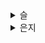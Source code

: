 <details>
<summary>슬</summary>
# test2323
</details>

<details>
<summary>은지</summary>
# 들어가며

### 리액트를 사용하는 이유

1. 명시적 상태 변경
  - 리액트는 단방향 바인딩만 지원 (=데이터 흐름이 한쪽으로만)
  - 상태가 변화하면 그 상태 변화를 명시적으로 일으키는 함수만 찾으면 됨
  - 다만, 항상 변화를 감지하고 업데이트하는 코드를 매번 작성해야 한다
2. JSX
3. 비교적 배우기 쉽고 간결함
4. 강력한 커뮤니티 그리고 메타

# 리액트의 역사

- 2000년대 웹개발은 데이터베이스에서 필요한 데이터를 불러온다음, 웹 서버에서 HTML 페이지를 만들어 클라이언트에 제공하는 방식으로 작동
- 2010년대 자바스크립트가 자리잡고 ES5가 처음으로 표준 스펙이됨(DOM 수정, 인터렉션, Ajax 등) ⇒ 점점 코드가 복잡해짐
  - 체계화하고자 MVC, MVVM 패턴 나옴
  - 자바스크립트의 코드 크기가 늘어날 수록 → 브라우저에서 다운로드, 파싱, 실행하는 부담 커짐
- 이후에 Bolt.js, FBolt.js 등 많은 라이브러리들이 나왔지만 결국 단방향 바인딩이 되는 렌더링 방식을 제안
  - 모델이 뷰를 변경한다
  - 리액트 등장
- 리액트의 관심사 분리
  - HTML, JS, CSS가 각자 다른 파일에 있는 것이 관심사의 분리이지만
  - HTML, JS, CSS를 한 파일에 컴포넌트 단위로 분리하는 것도 관심사의 분리이다.
</details>